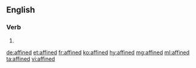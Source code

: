 ==English==

===Verb===
{{head|en}}

# {{en-past of|affine}}

[[de:affined]]
[[et:affined]]
[[fr:affined]]
[[ko:affined]]
[[hy:affined]]
[[mg:affined]]
[[ml:affined]]
[[ta:affined]]
[[vi:affined]]
